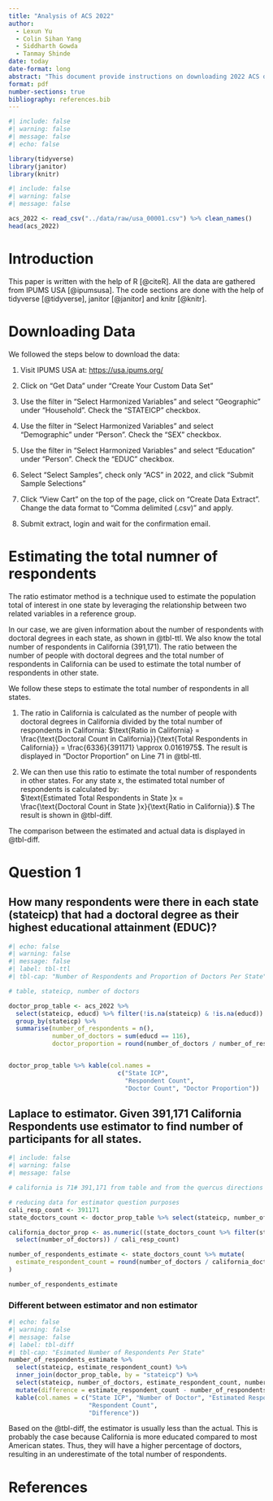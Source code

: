 ```yaml
---
title: "Analysis of ACS 2022"
author: 
  - Lexun Yu
  - Colin Sihan Yang
  - Siddharth Gowda
  - Tanmay Shinde
date: today
date-format: long
abstract: "This document provide instructions on downloading 2022 ACS data, a brief overview of the ratio estimators approach, estimates and the actual number of respondents and our explanation of why we think they are different."
format: pdf
number-sections: true
bibliography: references.bib
---
```


```r
#| include: false
#| warning: false
#| message: false
#| echo: false

library(tidyverse)
library(janitor)
library(knitr)
```



```r
#| include: false
#| warning: false
#| message: false

acs_2022 <- read_csv("../data/raw/usa_00001.csv") %>% clean_names()
head(acs_2022)

```

# Introduction
This paper is written with the help of R [@citeR]. All the data are gathered from IPUMS USA [@ipumsusa]. The code sections are done with the help of tidyverse [@tidyverse], janitor [@janitor] and knitr [@knitr].

# Downloading Data
We followed the steps below to download the data:

1. Visit IPUMS USA at: [https://usa.ipums.org/](https://usa.ipums.org/) 

2. Click on "Get Data" under "Create Your Custom Data Set" 

3. Use the filter in "Select Harmonized Variables" and select "Geographic" under "Household". Check the "STATEICP" checkbox. 

4. Use the filter in "Select Harmonized Variables" and select "Demographic" under "Person". Check the "SEX" checkbox. 

5. Use the filter in "Select Harmonized Variables" and select "Education" under "Person". Check the "EDUC" checkbox. 

6. Select "Select Samples", check only "ACS" in 2022, and click "Submit Sample Selections"

7. Click "View Cart" on the top of the page, click on "Create Data Extract". Change the data format to "Comma delimited (.csv)" and apply.

8. Submit extract, login and wait for the confirmation email.

# Estimating the total numner of respondents

The ratio estimator method is a technique used to estimate the population total of interest in one state by leveraging the relationship between two related variables in a reference group.

In our case, we are given information about the number of respondents with doctoral degrees in each state, as shown in @tbl-ttl. We also know the total number of respondents in California (391,171). The ratio between the number of people with doctoral degrees and the total number of respondents in California can be used to estimate the total number of respondents in other state. 

We follow these steps to estimate the total number of respondents in all states.

1. The ratio in California is calculated as the number of people with doctoral degrees in California divided by the total number of respondents in California:
$\text{Ratio in California} = \frac{\text{Doctoral Count in California}}{\text{Total Respondents in California}} = \frac{6336}{391171} \approx 0.0161975$.
The result is displayed in "Doctor Proportion" on Line 71 in @tbl-ttl.

2. We can then use this ratio to estimate the total number of respondents in other states. For any state x, the estimated total number of respondents is calculated by: 
$\text{Estimated Total Respondents in State }x = \frac{\text{Doctoral Count in State }x}{\text{Ratio in California}}.$
The result is shown in @tbl-diff.

The comparison between the estimated and actual data is displayed in @tbl-diff.

# Question 1

## How many respondents were there in each state (stateicp) that had a doctoral degree as their highest educational attainment (EDUC)?

```r
#| echo: false
#| warning: false
#| message: false
#| label: tbl-ttl
#| tbl-cap: "Number of Respondents and Proportion of Doctors Per State"

# table, stateicp, number of doctors

doctor_prop_table <- acs_2022 %>% 
  select(stateicp, educd) %>% filter(!is.na(stateicp) & !is.na(educd)) %>% 
  group_by(stateicp) %>% 
  summarise(number_of_respondents = n(), 
            number_of_doctors = sum(educd == 116),
            doctor_proportion = round(number_of_doctors / number_of_respondents, 3))


doctor_prop_table %>% kable(col.names = 
                              c("State ICP", 
                                "Respondent Count", 
                                "Doctor Count", "Doctor Proportion"))

```

## Laplace to estimator. Given 391,171 California Respondents use estimator to find number of participants for all states.

```r
#| include: false
#| warning: false
#| message: false

# california is 71# 391,171 from table and from the quercus directions

# reducing data for estimator question purposes
cali_resp_count <- 391171
state_doctors_count <- doctor_prop_table %>% select(stateicp, number_of_doctors)

california_doctor_prop <- as.numeric((state_doctors_count %>% filter(stateicp == 71) %>% 
  select(number_of_doctors)) / cali_resp_count)

number_of_respondents_estimate <- state_doctors_count %>% mutate(
  estimate_respondent_count = round(number_of_doctors / california_doctor_prop)
)

number_of_respondents_estimate


```

### Different between estimator and non estimator


```r
#| echo: false
#| warning: false
#| message: false
#| label: tbl-diff
#| tbl-cap: "Esimated Number of Respondents Per State"
number_of_respondents_estimate %>% 
  select(stateicp, estimate_respondent_count) %>%
  inner_join(doctor_prop_table, by = "stateicp") %>%
  select(stateicp, number_of_doctors, estimate_respondent_count, number_of_respondents) %>% 
  mutate(difference = estimate_respondent_count - number_of_respondents) %>% 
  kable(col.names = c("State ICP", "Number of Doctor", "Estimated Respondent Count", 
                      "Respondent Count",
                      "Difference"))

```

Based on the @tbl-diff, the estimator is usually less than the actual. This is probably the case because California is more educated compared to most American states. Thus, they will have a higher percentage of doctors, resulting in an underestimate of the total number of respondents.


# References



